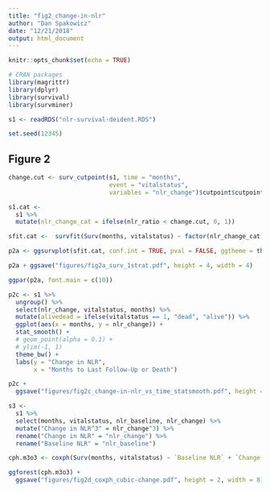---
title: "fig2_change-in-nlr"
author: "Dan Spakowicz"
date: "12/21/2018"
output: html_document
---

```{r setup, include=FALSE}
knitr::opts_chunk$set(echo = TRUE)

# CRAN packages
library(magrittr)
library(dplyr)
library(survival)
library(survminer)

```


```{r load data}
s1 <- readRDS("nlr-survival-deident.RDS")

set.seed(12345)
```

## Figure 2

```{r fig 2a}
change.cut <- surv_cutpoint(s1, time = "months", 
                            event = "vitalstatus", 
                            variables = "nlr_change")$cutpoint$cutpoint

s1.cat <- 
  s1 %>%
  mutate(nlr_change_cat = ifelse(nlr_ratio < change.cut, 0, 1))

sfit.cat <-  survfit(Surv(months, vitalstatus) ~ factor(nlr_change_cat), data = s1.cat)

p2a <- ggsurvplot(sfit.cat, conf.int = TRUE, pval = FALSE, ggtheme = theme_bw(), legend = "none")

p2a + ggsave("figures/fig2a_surv_1strat.pdf", height = 4, width = 4)

ggpar(p2a, font.main = c(10))
```


```{r fig 2b}
p2c <- s1 %>%
  ungroup() %>%
  select(nlr_change, vitalstatus, months) %>%
  mutate(alivedead = ifelse(vitalstatus == 1, "dead", "alive")) %>%
  ggplot(aes(x = months, y = nlr_change)) +
  stat_smooth() + 
  # geom_point(alpha = 0.1) +
  # ylim(-1, 1)
  theme_bw() +
  labs(y = "Change in NLR", 
       x = "Months to Last Follow-Up or Death")

p2c +
  ggsave("figures/fig2c_change-in-nlr_vs_time_statsmooth.pdf", height = 4, width = 4)
```

```{r fig 2c}
s3 <- 
  s1 %>%
  select(months, vitalstatus, nlr_baseline, nlr_change) %>%
  mutate("Change in NLR^3" = nlr_change^3) %>%
  rename("Change in NLR" = "nlr_change") %>%
  rename("Baseline NLR" = "nlr_baseline")

cph.m3o3 <- coxph(Surv(months, vitalstatus) ~ `Baseline NLR` + `Change in NLR` + `Change in NLR^3`, data = s3)

ggforest(cph.m3o3) +
  ggsave("figures/fig2d_coxph_cubic-change.pdf", height = 2, width = 8)
```

